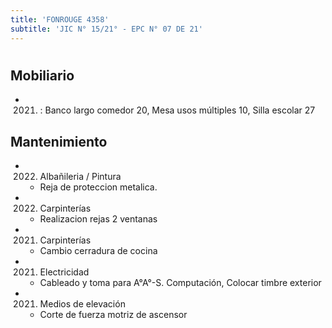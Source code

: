 ```yaml
---
title: 'FONROUGE 4358'
subtitle: 'JIC N° 15/21° - EPC N° 07 DE 21'
---
```


#


## Mobiliario

*  (2021) : Banco largo comedor 20, Mesa usos múltiples 10, Silla escolar 27 





## Mantenimiento

*  (2022) Albañileria / Pintura 
    + Reja de proteccion metalica.

*  (2022) Carpinterías 
    + Realizacion rejas 2 ventanas

*  (2021) Carpinterías 
    + Cambio cerradura de cocina

*  (2021) Electricidad 
    + Cableado y toma para A°A°-S. Computación, Colocar timbre exterior

*  (2021) Medios de elevación 
    + Corte de fuerza motriz de ascensor



